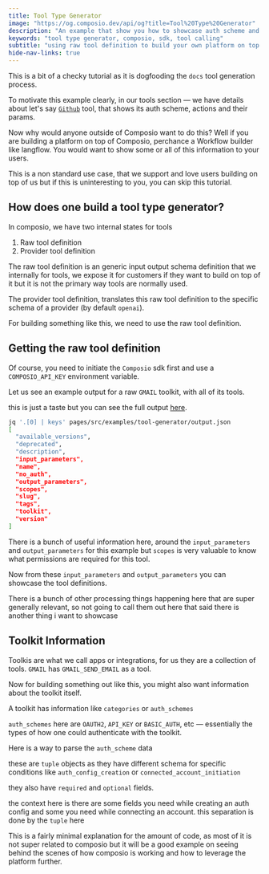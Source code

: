 ```yaml
---
title: Tool Type Generator
image: "https://og.composio.dev/api/og?title=Tool%20Type%20Generator"   # image for socials
description: "An example that show you how to showcase auth scheme and action params for tools"
keywords: "tool type generator, composio, sdk, tool calling"
subtitle: "using raw tool definition to build your own platform on top of Composio"
hide-nav-links: true
---
```


This is a bit of a checky tutorial as it is dogfooding the `docs` tool generation process.

To motivate this example clearly, in our tools section — we have details about let's say [`Github`](/tools/github) tool, that shows its auth scheme, actions and their params.

Now why would anyone outside of Composio want to do this? Well if you are building a platform on top of Composio, perchance a Workflow builder like langflow. You would want to show some or all of this information to your users.

This is a non standard use case, that we support and love users building on top of us but if this is uninteresting to you, you can skip this tutorial.

## How does one build a tool type generator?

In composio, we have two internal states for tools

1. Raw tool definition
2. Provider tool definition

The raw tool definition is an generic input output schema definition that we internally for tools, we expose it for customers if they want to build on top of it but it is not the primary way tools are normally used.

The provider tool definition, translates this raw tool definition to the specific schema of a provider (by default `openai`). 

For building something like this, we need to use the raw tool definition.


## Getting the raw tool definition

Of course, you need to initiate the `Composio` sdk first and use a `COMPOSIO_API_KEY` environment variable.


<SnippetCode src="fern/generators/tool_doc_generator/main.py" path="tool_doc_generator/main.py" startLine={532} endLine={534} relativeHighlightStart={2} relativeHighlightEnd={2} wordWrap />


Let us see an example output for a raw `GMAIL` toolkit, with all of its tools.

this is just a taste but you can see the full output [here](https://github.com/composio-dev/composio/blob/next/fern/pages/src/examples/tool-generator/output.json).

<SnippetCode src="./output.json" path="output.json" startLine={1} endLine={100} />

```sh
jq '.[0] | keys' pages/src/examples/tool-generator/output.json
[
  "available_versions",
  "deprecated",
  "description",
  "input_parameters",
  "name",
  "no_auth",
  "output_parameters",
  "scopes",
  "slug",
  "tags",
  "toolkit",
  "version"
]
```

There is a bunch of useful information here, around the `input_parameters` and `output_parameters` for this example but `scopes` is very valuable to know what permissions are required for this tool.

Now from these `input_parameters` and `output_parameters` you can showcase the tool definitions.


<SnippetCode src="fern/generators/tool_doc_generator/main.py" path="tool_doc_generator/main.py" startLine={346} endLine={355} />

There is a bunch of other processing things happening here that are super generally relevant, so not going to call them out here that said there is another thing i want to showcase

## Toolkit Information

Toolkis are what we call apps or integrations, for us they are a collection of tools. `GMAIL` has `GMAIL_SEND_EMAIL` as a tool.

Now for building something out like this, you might also want information about the toolkit itself.

A toolkit has information like `categories` or `auth_schemes`

<SnippetCode src="fern/generators/tool_doc_generator/main.py" path="tool_doc_generator/main.py" startLine={534} endLine={537} />

`auth_schemes` here are `OAUTH2`, `API_KEY` or `BASIC_AUTH`, etc — essentially the types of how one could authenticate with the toolkit.

<SnippetCode src="fern/generators/tool_doc_generator/main.py" path="tool_doc_generator/main.py" startLine={543} endLine={552} />

Here is a way to parse the `auth_scheme` data


these are `tuple` objects as they have different schema for specific conditions like `auth_config_creation` or `connected_account_initiation`

they also have `required` and `optional` fields.

the context here is there are some fields you need while creating an auth config and some you need while connecting an account. this separation is done by the `tuple` here

<SnippetCode src="fern/generators/tool_doc_generator/main.py" path="tool_doc_generator/main.py" startLine={224} endLine={268} />


This is a fairly minimal explanation for the amount of code, as most of it is not super related to composio but it will be a good example on seeing behind the scenes of how composio is working and how to leverage the platform further.